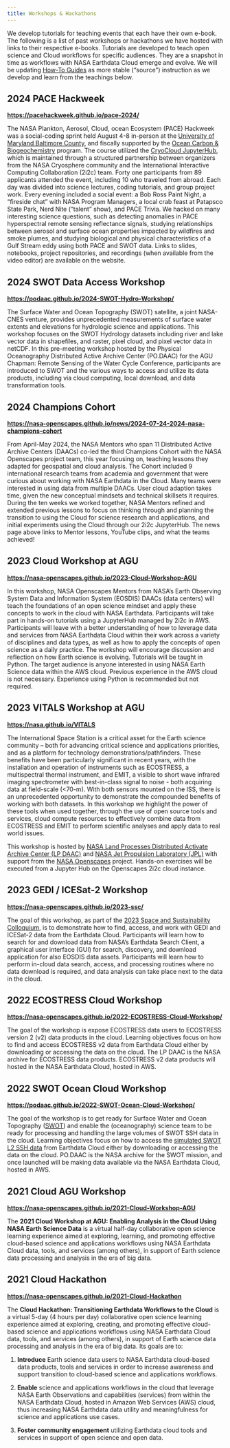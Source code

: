 ```yaml
---
title: Workshops & Hackathons
---
```


We develop tutorials for teaching events that each have their own e-book. The following is a list of past workshops or hackathons we have hosted with links to their respective e-books. Tutorials are developed to teach open science and Cloud workflows for specific audiences. They are a snapshot in time as workflows with NASA Earthdata Cloud emerge and evolve. We will be updating [How-To Guides](../how-tos/index.qmd) as more stable ("source") instruction as we develop and learn from the teachings below.

## 2024 PACE Hackweek

[**https://pacehackweek.github.io/pace-2024/**](https://pacehackweek.github.io/pace-2024/)

The NASA Plankton, Aerosol, Cloud, ocean Ecosystem (PACE) Hackweek was a social-coding sprint held August 4-8 in-person at the [University of Maryland Baltimore County](https://umbc.edu/), and fiscally supported by the [Ocean Carbon & Biogeochemistry](https://www.us-ocb.org/) program. The course utilized the [CryoCloud JupyterHub](https://book.cryointhecloud.com/intro.html), which is maintained through a structured partnership between organizers from the NASA Cryosphere community and the International Interactive Computing Collaboration (2i2c) team. Forty one participants from 89 applicants attended the event, including 10 who traveled from abroad. Each day was divided into science lectures, coding tutorials, and group project work. Every evening included a social event: a Bob Ross Paint Night, a “fireside chat” with NASA Program Managers, a local crab feast at Patapsco State Park, Nerd Nite ("talent" show), and PACE Trivia. We hacked on many interesting science questions, such as detecting anomalies in PACE hyperspectral remote sensing reflectance signals, studying relationships between aerosol and surface ocean properties impacted by wildfires and smoke plumes, and studying biological and physical characteristics of a Gulf Stream eddy using both PACE and SWOT data. Links to slides, notebooks, project repositories, and recordings (when available from the video editor) are available on the website.

## 2024 SWOT Data Access Workshop

[**https://podaac.github.io/2024-SWOT-Hydro-Workshop/**](https://podaac.github.io/2024-SWOT-Hydro-Workshop/)

The Surface Water and Ocean Topography (SWOT) satellite, a joint NASA-CNES venture, provides unprecedented measurements of surface water extents and elevations for hydrologic science and applications. This workshop focuses on the SWOT Hydrology datasets including river and lake vector data in shapefiles, and raster, pixel cloud, and pixel vector data in netCDF. In this pre-meeting workshop hosted by the Physical Oceanography Distributed Active Archive Center (PO.DAAC) for the AGU Chapman: Remote Sensing of the Water Cycle Conference, participants are introduced to SWOT and the various ways to access and utilize its data products, including via cloud computing, local download, and data transformation tools.

## 2024 Champions Cohort

**<https://nasa-openscapes.github.io/news/2024-07-24-2024-nasa-champions-cohort>**

From April-May 2024, the NASA Mentors who span 11 Distributed Active Archive Centers (DAACs) co-led the third Champions Cohort with the NASA Openscapes project team, this year focusing on, teaching lessons they adapted for geospatial and cloud analysis. The Cohort included 9 international research teams from academia and government that were curious about working with NASA Earthdata in the Cloud. Many teams were interested in using data from multiple DAACs. User cloud adaption takes time, given the new conceptual mindsets and technical skillsets it requires. During the ten weeks we worked together, NASA Mentors refined and extended previous lessons to focus on thinking through and planning the transition to using the Cloud for science research and applications, and initial experiments using the Cloud through our 2i2c JupyterHub. The news page above links to Mentor lessons, YouTube clips, and what the teams achieved!


## 2023 Cloud Workshop at AGU

[**https://nasa-openscapes.github.io/2023-Cloud-Workshop-AGU**](https://nasa-openscapes.github.io/2023-Cloud-Workshop-AGU)

In this workshop, NASA Openscapes Mentors from NASA’s Earth Observing System Data and Information System (EOSDIS) DAACs (data centers) will teach the foundations of an open science mindset and apply these concepts to work in the cloud with NASA Earthdata. Participants will take part in hands-on tutorials using a JupyterHub managed by 2i2c in AWS. Participants will leave with a better understanding of how to leverage data and services from NASA Earthdata Cloud within their work across a variety of disciplines and data types, as well as how to apply the concepts of open science as a daily practice. The workshop will encourage discussion and reflection on how Earth science is evolving. Tutorials will be taught in Python. The target audience is anyone interested in using NASA Earth Science data within the AWS cloud. Previous experience in the AWS cloud is not necessary. Experience using Python is recommended but not required.

## 2023 VITALS Workshop at AGU

[**https://nasa.github.io/VITALS**](https://nasa.github.io/VITALS)

The International Space Station is a critical asset for the Earth science community – both for advancing critical science and applications priorities, and as a platform for technology demonstrations/pathfinders. These benefits have been particularly significant in recent years, with the installation and operation of instruments such as ECOSTRESS, a multispectral thermal instrument, and EMIT, a visible to short wave infrared imaging spectrometer with best-in-class signal to noise - both acquiring data at field-scale (<70-m). With both sensors mounted on the ISS, there is an unprecedented opportunity to demonstrate the compounded benefits of working with both datasets. In this workshop we highlight the power of these tools when used together, through the use of open source tools and services, cloud compute resources to effectively combine data from ECOSTRESS and EMIT to perform scientific analyses and apply data to real world issues.

This workshop is hosted by [NASA Land Processes Distributed Activate Archive Center (LP DAAC)](https://lpdaac.usgs.gov/) and [NASA Jet Propulsion Laboratory (JPL)](https://www.jpl.nasa.gov/) with support from the [NASA Openscapes](https://nasa-openscapes.github.io/) project. Hands-on exercises will be executed from a Jupyter Hub on the Openscapes 2i2c cloud instance.


## 2023 GEDI / ICESat-2 Workshop

[**https://nasa-openscapes.github.io/2023-ssc/**](https://nasa-openscapes.github.io/2023-ssc/){.uri}

The goal of this workshop, as part of the [2023 Space and Sustainability Colloquium](https://espacioysostenibilidad.com/en/#), is to demonstrate how to find, access, and work with GEDI and ICESat-2 data from the Earthdata Cloud. Participants will learn how to search for and download data from NASA’s Earthdata Search Client, a graphical user interface (GUI) for search, discovery, and download application for also EOSDIS data assets. Participants will learn how to perform in-cloud data search, access, and processing routines where no data download is required, and data analysis can take place next to the data in the cloud.

## 2022 ECOSTRESS Cloud Workshop

[**https://nasa-openscapes.github.io/2022-ECOSTRESS-Cloud-Workshop/**](https://nasa-openscapes.github.io/2022-ECOSTRESS-Cloud-Workshop/){.uri}

The goal of the workshop is expose ECOSTRESS data users to ECOSTRESS version 2 (v2) data products in the cloud. Learning objectives focus on how to find and access ECOSTRESS v2 data from Earthdata Cloud either by downloading or accessing the data on the cloud. The LP DAAC is the NASA archive for ECOSTRESS data products. ECOSTRESS v2 data products will hosted in the NASA Earthdata Cloud, hosted in AWS.

## 2022 SWOT Ocean Cloud Workshop

[**https://podaac.github.io/2022-SWOT-Ocean-Cloud-Workshop/**](https://podaac.github.io/2022-SWOT-Ocean-Cloud-Workshop/){.uri}

The goal of the workshop is to get ready for Surface Water and Ocean Topography ([SWOT](https://swot.jpl.nasa.gov/)) and enable the (oceanography) science team to be ready for processing and handling the large volumes of SWOT SSH data in the cloud. Learning objectives focus on how to access the [simulated SWOT L2 SSH data](https://podaac.jpl.nasa.gov/announcements/2022-01-31-Release-simulated-SWOT-SSH-version1-datasets) from Earthdata Cloud either by downloading or accessing the data on the cloud. PO.DAAC is the NASA archive for the SWOT mission, and once launched will be making data available via the NASA Earthdata Cloud, hosted in AWS.

## 2021 Cloud AGU Workshop

[**https://nasa-openscapes.github.io/2021-Cloud-Workshop-AGU**](https://nasa-openscapes.github.io/2021-Cloud-Workshop-AGU){.uri}

The **2021 Cloud Workshop at AGU: Enabling Analysis in the Cloud Using NASA Earth Science Data** is a virtual half-day collaborative open science learning experience aimed at exploring, learning, and promoting effective cloud-based science and applications workflows using NASA Earthdata Cloud data, tools, and services (among others), in support of Earth science data processing and analysis in the era of big data.

## 2021 Cloud Hackathon

[**https://nasa-openscapes.github.io/2021-Cloud-Hackathon**](https://nasa-openscapes.github.io/2021-Cloud-Hackathon){.uri}

The **Cloud Hackathon: Transitioning Earthdata Workflows to the Cloud** is a virtual 5-day (4 hours per day) collaborative open science learning experience aimed at exploring, creating, and promoting effective cloud-based science and applications workflows using NASA Earthdata Cloud data, tools, and services (among others), in support of Earth science data processing and analysis in the era of big data. Its goals are to:

1.  **Introduce** Earth science data users to NASA Earthdata cloud-based data products, tools and services in order to increase awareness and support transition to cloud-based science and applications workflows.

2.  **Enable** science and applications workflows in the cloud that leverage NASA Earth Observations and capabilities (services) from within the NASA Earthdata Cloud, hosted in Amazon Web Services (AWS) cloud, thus increasing NASA Earthdata data utility and meaningfulness for science and applications use cases.

3.  **Foster community engagement** utilizing Earthdata cloud tools and services in support of open science and open data.
